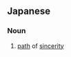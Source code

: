 ==Japanese==
{{ja-kanjitab|しん|じつ|いち|ろ|yomi=o}}

===Noun===
{{ja-noun|しんじついちろ}}
# [[path]] of [[sincerity]]